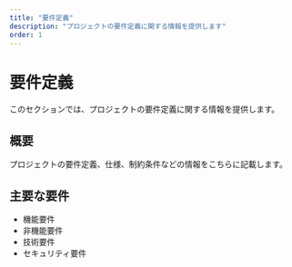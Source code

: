 ```yaml
---
title: "要件定義"
description: "プロジェクトの要件定義に関する情報を提供します"
order: 1
---
```


# 要件定義

このセクションでは、プロジェクトの要件定義に関する情報を提供します。

## 概要

プロジェクトの要件定義、仕様、制約条件などの情報をこちらに記載します。

## 主要な要件

- 機能要件
- 非機能要件
- 技術要件
- セキュリティ要件 